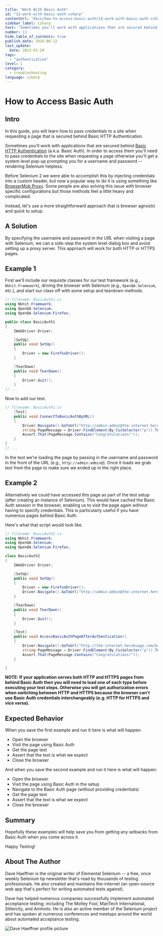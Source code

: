 ```yaml
---
title: "Work With Basic Auth"
id: "13-work-with-basic-auth-csharp"
contentUrl: "docs/how-to-access-basic-auth/13-work-with-basic-auth-csharp"
sidebar_label: Csharp
text: "Sometimes you'll work with applications that are secured behind Basic HTTP Authentication. In order to access them you'll need to pass credentials to the site when requesting a page otherwise you'll get a system level pop-up prompting you for a username and password rendering Selenium helpless."
number: 13
hide_table_of_contents: true
publish_date: 2016-06-12
last_update:
  date: 2023-03-29
tags:
  - "authentication"
level: 1
category:
  - troubleshooting
language: csharp
---
```


# How to Access Basic Auth

## Intro

In this guide, you will learn how to pass credentials to a site when requesting a page that is secured behind Basic HTTP Authentication.

Sometimes you'll work with applications that are secured behind [Basic HTTP Authentication](http://en.wikipedia.org/wiki/Basic_access_authentication) (a.k.a. Basic Auth). In order to access them you'll need to pass credentials to the site when requesting a page otherwise you'll get a system level pop-up prompting you for a username and password -- rendering Selenium helpless.

Before Selenium 2 we were able to accomplish this by injecting credentials into a custom header, but now a popular way to do it is using something like [BrowserMob Proxy](http://bmp.lightbody.net/). Some people are also solving this issue with browser specific configurations but those methods feel a little heavy and complicated.

Instead, let's use a more straightforward approach that is browser agnostic and quick to setup.

## A Solution

By specifying the username and password _in the URL_ when visiting a page with Selenium, we can a side-step the system level dialog box and avoid setting up a proxy server. This approach will work for both HTTP or HTTPS pages.

## Example 1

First we'll include our requisite classes for our test framework (e.g., `NUnit.Framework`), driving the browser with Selenium (e.g., `OpenQA.Selenium`, etc.), and start our class off with some setup and teardown methods.

```csharp
// filename: BasicAuth1.cs
using NUnit.Framework;
using OpenQA.Selenium;
using OpenQA.Selenium.Firefox;

public class BasicAuth1
{
    IWebDriver Driver;

    [SetUp]
    public void SetUp()
    {
        Driver = new FirefoxDriver();
    }

    [TearDown]
    public void TearDown()
    {
        Driver.Quit();
    }
// ...
```

Now to add our test.

```csharp
// filename: BasicAuth1.cs
    [Test]
    public void ConnectToBasicAuthByURL()
    {
        Driver.Navigate().GoToUrl("http://admin:admin@the-internet.herokuapp.com/basic_auth");
        string PageMessage = Driver.FindElement(By.CssSelector("p")).Text;
        Assert.That(PageMessage.Contains("Congratulations!"));
    }
}
// ...
```

In the test we're loading the page by passing in the username and password in the front of the URL (e.g., `http://admin:admin@`). Once it loads we grab text from the page to make sure we ended up in the right place.

## Example 2

Alternatively we could have accessed this page as part of the test setup (after creating an instance of Selenium). This would have cached the Basic Auth session in the browser, enabling us to visit the page again without having to specify credentials. This is particularly useful if you have numerous pages behind Basic Auth.

Here's what that script would look like.

```csharp
// filename: BasicAuth2.cs
using NUnit.Framework;
using OpenQA.Selenium;
using OpenQA.Selenium.Firefox;

class BasicAuth2
{
    IWebDriver Driver;

    [SetUp]
    public void SetUp()
    {
        Driver = new FirefoxDriver();
        Driver.Navigate().GoToUrl("http://admin:admin@the-internet.herokuapp.com/basic_auth");
    }

    [TearDown]
    public void TearDown()
    {
        Driver.Quit();
    }

    [Test]
    public void AccessBasicAuthPageAfterAuthentication()
    {
        Driver.Navigate().GoToUrl("http://the-internet.herokuapp.com/basic_auth");
        string PageMessage = Driver.FindElement(By.CssSelector("p")).Text;
        Assert.That(PageMessage.Contains("Congratulations!"));
    }

}
```

**NOTE: If your application serves both HTTP and HTTPS pages from behind Basic Auth then you will need to load one of each type before executing your test steps. Otherwise you will get authorization errors when switching between HTTP and HTTPS because the browser can't use Basic Auth credentials interchangeably (e.g. HTTP for HTTPS and vice versa).**

## Expected Behavior

When you save the first example and run it here is what will happen:

- Open the browser
- Visit the page using Basic Auth
- Get the page text
- Assert that the text is what we expect
- Close the browser

And when you save the second example and run it here is what will happen:

- Open the browser
- Visit the page using Basic Auth in the setup
- Navigate to the Basic Auth page (without providing credentials)
- Get the page text
- Assert that the text is what we expect
- Close the browser

## Summary

Hopefully these examples will help save you from getting any setbacks from Basic Auth when you come across it.

Happy Testing!

## About The Author

Dave Haeffner is the original writer of Elemental Selenium -- a free, once weekly Selenium tip newsletter that's read by thousands of testing professionals. He also created and maintains the-internet (an open-source web app that's perfect for writing automated tests against).

Dave has helped numerous companies successfully implement automated acceptance testing; including The Motley Fool, ManTech International, Sittercity, and Animoto. He is also an active member of the Selenium project and has spoken at numerous conferences and meetups around the world about automated acceptance testing.

![Dave Haeffner profile picture](/img/authors/dave-haeffner.jpeg#author-img 'a title')

